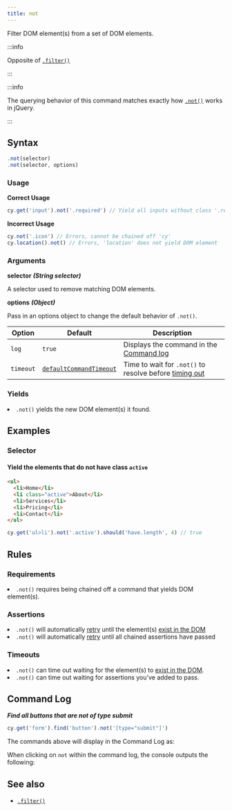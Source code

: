 ```yaml
---
title: not
---
```


Filter DOM element(s) from a set of DOM elements.

:::info

Opposite of [`.filter()`](/api/commands/filter)

:::

:::info

The querying behavior of this command matches exactly how
[`.not()`](http://api.jquery.com/not) works in jQuery.

:::

## Syntax

```javascript
.not(selector)
.not(selector, options)
```

### Usage

**<Icon name="check-circle" color="green"></Icon> Correct Usage**

```javascript
cy.get('input').not('.required') // Yield all inputs without class '.required'
```

**<Icon name="exclamation-triangle" color="red"></Icon> Incorrect Usage**

```javascript
cy.not('.icon') // Errors, cannot be chained off 'cy'
cy.location().not() // Errors, 'location' does not yield DOM element
```

### Arguments

**<Icon name="angle-right"></Icon> selector** **_(String selector)_**

A selector used to remove matching DOM elements.

**<Icon name="angle-right"></Icon> options** **_(Object)_**

Pass in an options object to change the default behavior of `.not()`.

| Option    | Default                                                              | Description                                                                              |
| --------- | -------------------------------------------------------------------- | ---------------------------------------------------------------------------------------- |
| `log`     | `true`                                                               | Displays the command in the [Command log](/guides/core-concepts/test-runner#Command-Log) |
| `timeout` | [`defaultCommandTimeout`](/guides/references/configuration#Timeouts) | Time to wait for `.not()` to resolve before [timing out](#Timeouts)                      |

### Yields [<Icon name="question-circle"/>](/guides/core-concepts/introduction-to-cypress#Subject-Management)

<List><li>`.not()` yields the new DOM element(s) it found.</li></List>

## Examples

### Selector

#### Yield the elements that do not have class `active`

```html
<ul>
  <li>Home</li>
  <li class="active">About</li>
  <li>Services</li>
  <li>Pricing</li>
  <li>Contact</li>
</ul>
```

```javascript
cy.get('ul>li').not('.active').should('have.length', 4) // true
```

## Rules

### Requirements [<Icon name="question-circle"/>](/guides/core-concepts/introduction-to-cypress#Chains-of-Commands)

<List><li>`.not()` requires being chained off a command that yields DOM
element(s).</li></List>

### Assertions [<Icon name="question-circle"/>](/guides/core-concepts/introduction-to-cypress#Assertions)

<List><li>`.not()` will automatically
[retry](/guides/core-concepts/retry-ability) until the element(s)
[exist in the DOM](/guides/core-concepts/introduction-to-cypress#Default-Assertions)</li><li>`.not()`
will automatically [retry](/guides/core-concepts/retry-ability) until all
chained assertions have passed</li></List>

### Timeouts [<Icon name="question-circle"/>](/guides/core-concepts/introduction-to-cypress#Timeouts)

<List><li>`.not()` can time out waiting for the element(s) to
[exist in the DOM](/guides/core-concepts/introduction-to-cypress#Default-Assertions).</li><li>`.not()`
can time out waiting for assertions you've added to pass.</li></List>

## Command Log

**_Find all buttons that are not of type submit_**

```javascript
cy.get('form').find('button').not('[type="submit"]')
```

The commands above will display in the Command Log as:

<DocsImage src="/img/api/not/filter-elements-with-not-and-optional-selector.png" alt="Command Log not" ></DocsImage>

When clicking on `not` within the command log, the console outputs the
following:

<DocsImage src="/img/api/not/log-elements-found-when-using-cy-not.png" alt="Console Log not" ></DocsImage>

## See also

- [`.filter()`](/api/commands/filter)
